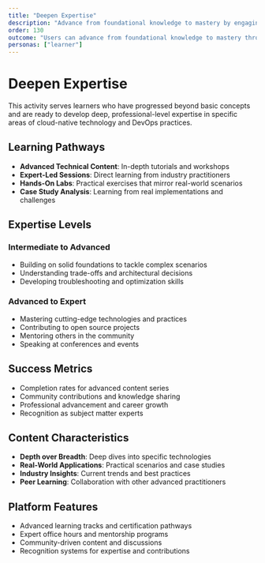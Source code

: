 ```yaml
---
title: "Deepen Expertise"
description: "Advance from foundational knowledge to mastery by engaging with specialized content, expert-led workshops, and advanced practice materials. This activity focuses on users who have moved beyond beginner status and seek to develop professional-level skills, gain nuanced understanding, and build recognized competency in their chosen subjects."
order: 130
outcome: "Users can advance from foundational knowledge to mastery through specialized content"
personas: ["learner"]
---
```


# Deepen Expertise

This activity serves learners who have progressed beyond basic concepts and are ready to develop deep, professional-level expertise in specific areas of cloud-native technology and DevOps practices.

## Learning Pathways

- **Advanced Technical Content**: In-depth tutorials and workshops
- **Expert-Led Sessions**: Direct learning from industry practitioners
- **Hands-On Labs**: Practical exercises that mirror real-world scenarios
- **Case Study Analysis**: Learning from real implementations and challenges

## Expertise Levels

### Intermediate to Advanced
- Building on solid foundations to tackle complex scenarios
- Understanding trade-offs and architectural decisions
- Developing troubleshooting and optimization skills

### Advanced to Expert
- Mastering cutting-edge technologies and practices
- Contributing to open source projects
- Mentoring others in the community
- Speaking at conferences and events

## Success Metrics

- Completion rates for advanced content series
- Community contributions and knowledge sharing
- Professional advancement and career growth
- Recognition as subject matter experts

## Content Characteristics

- **Depth over Breadth**: Deep dives into specific technologies
- **Real-World Applications**: Practical scenarios and case studies
- **Industry Insights**: Current trends and best practices
- **Peer Learning**: Collaboration with other advanced practitioners

## Platform Features

- Advanced learning tracks and certification pathways
- Expert office hours and mentorship programs
- Community-driven content and discussions
- Recognition systems for expertise and contributions
